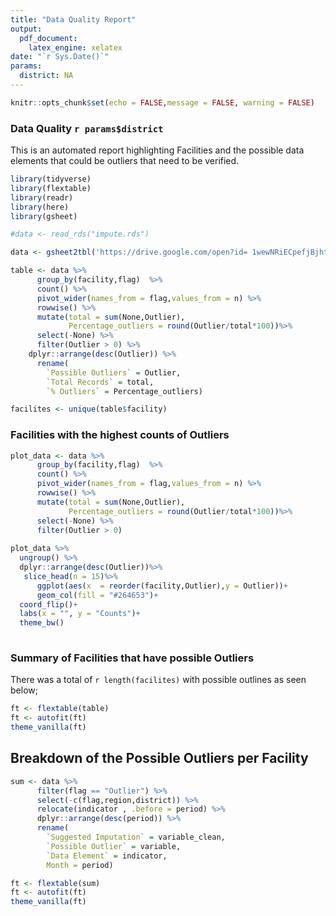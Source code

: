 ```yaml
---
title: "Data Quality Report"
output:
  pdf_document:
    latex_engine: xelatex
date: "`r Sys.Date()`"
params:
  district: NA
---
```


```r
knitr::opts_chunk$set(echo = FALSE,message = FALSE, warning = FALSE)
```

### Data Quality `r params$district` 

This is an automated report highlighting Facilities and the possible data elements that could be outliers that need to be verified. 

```r
library(tidyverse)
library(flextable)
library(readr)
library(here)
library(gsheet)

#data <- read_rds("impute.rds")

data <- gsheet2tbl('https://drive.google.com/open?id= 1wewNRiECpefjBjhtaS4Mlp5mnhTpYDa8SiF1agcs4Kk')

table <- data %>%
      group_by(facility,flag)  %>%
      count() %>%
      pivot_wider(names_from = flag,values_from = n) %>%
      rowwise() %>%
      mutate(total = sum(None,Outlier),
             Percentage_outliers = round(Outlier/total*100))%>%
      select(-None) %>%
      filter(Outlier > 0) %>%
    dplyr::arrange(desc(Outlier)) %>%
      rename(
        `Possible Outliers` = Outlier,
        `Total Records` = total, 
        `% Outliers` = Percentage_outliers) 

facilites <- unique(table$facility)

```

### Facilities with the highest counts of Outliers
```r

plot_data <- data %>%
      group_by(facility,flag)  %>%
      count() %>%
      pivot_wider(names_from = flag,values_from = n) %>%
      rowwise() %>%
      mutate(total = sum(None,Outlier),
             Percentage_outliers = round(Outlier/total*100))%>%
      select(-None) %>%
      filter(Outlier > 0)   
  
plot_data %>%
  ungroup() %>%
  dplyr::arrange(desc(Outlier))%>%
   slice_head(n = 15)%>%
      ggplot(aes(x  = reorder(facility,Outlier),y = Outlier))+
      geom_col(fill = "#264653")+
  coord_flip()+
  labs(x = "", y = "Counts")+
  theme_bw()
  
```


### Summary of Facilities that have possible Outliers
There was a total of `r length(facilites)` with possible outlines as seen below; 


```r
ft <- flextable(table)
ft <- autofit(ft)
theme_vanilla(ft)
```


## Breakdown of the Possible Outliers per Facility 
```r

sum <- data %>%
      filter(flag == "Outlier") %>%
      select(-c(flag,region,district)) %>%
      relocate(indicator , .before = period) %>%
      dplyr::arrange(desc(period)) %>%
      rename(
        `Suggested Imputation` = variable_clean, 
        `Possible Outlier` = variable,
        `Data Element` = indicator,
        Month = period)

ft <- flextable(sum)
ft <- autofit(ft)
theme_vanilla(ft)

```


